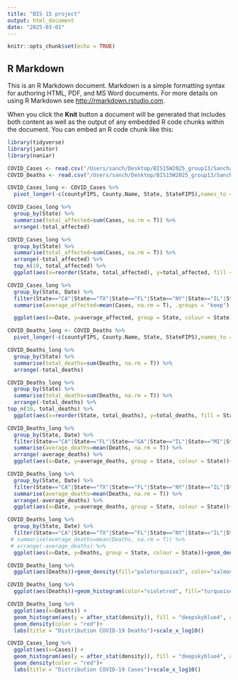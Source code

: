 ```yaml
---
title: "BIS 15 project"
output: html_document
date: "2025-03-01"
---
```


```r
knitr::opts_chunk$set(echo = TRUE)
```

## R Markdown

This is an R Markdown document. Markdown is a simple formatting syntax for authoring HTML, PDF, and MS Word documents. For more details on using R Markdown see <http://rmarkdown.rstudio.com>.

When you click the **Knit** button a document will be generated that includes both content as well as the output of any embedded R code chunks within the document. You can embed an R code chunk like this:

```r
library(tidyverse)
library(janitor)
library(naniar)
```

```r
COVID_Cases <- read.csv("/Users/sanch/Desktop/BIS15W2025_group13/Sanchari/covid_confirmed_usafacts.csv")
COVID_Deaths <- read.csv("/Users/sanch/Desktop/BIS15W2025_group13/Sanchari/covid_deaths_usafacts.csv")
```

```r
COVID_Cases_long <- COVID_Cases %>% 
  pivot_longer(-c(countyFIPS, County.Name, State, StateFIPS),names_to = "Date", values_to = "Cases")
```

```r
COVID_Cases_long %>% 
  group_by(State) %>% 
  summarise(total_affected=sum(Cases, na.rm = T)) %>% 
  arrange(-total_affected)
```

```r
COVID_Cases_long %>% 
  group_by(State) %>% 
  summarise(total_affected=sum(Cases, na.rm = T)) %>% 
  arrange(-total_affected) %>% 
  top_n(10, total_affected) %>%
  ggplot(aes(x=reorder(State, total_affected), y=total_affected, fill = State))+geom_col()+theme(axis.text.x = element_text(angle = 0, hjust = 0.4))+coord_flip()
```

```r
COVID_Cases_long %>% 
  group_by(State, Date) %>% 
  filter(State=="CA"|State=="TX"|State=="FL"|State=="NY"|State=="IL"|State=="PA"|State=="OH"|State=="NC"|State=="MI"|State=="NJ") %>% 
  summarise(average_affected=mean(Cases, na.rm = T), .groups = "keep") %>% 

  ggplot(aes(x=Date, y=average_affected, group = State, colour = State))+geom_line(size=0.5)+labs(title = "COVID-19 Cases in the Ten Most Affected States", x="Time", y="Average Cases")
```

```r
COVID_Deaths_long <- COVID_Deaths %>% 
  pivot_longer(-c(countyFIPS, County.Name, State, StateFIPS),names_to = "Date", values_to = "Deaths")
```

```r
COVID_Deaths_long %>% 
  group_by(State) %>% 
  summarise(total_deaths=sum(Deaths, na.rm = T)) %>% 
  arrange(-total_deaths)
```
```r
COVID_Deaths_long %>% 
  group_by(State) %>% 
  summarise(total_deaths=sum(Deaths, na.rm = T)) %>% 
  arrange(-total_deaths) %>% 
top_n(10, total_deaths) %>%
  ggplot(aes(x=reorder(State, total_deaths), y=total_deaths, fill = State))+geom_col()+theme(axis.text.x = element_text(angle = 0, hjust = 0.4))+coord_flip()+labs(title = "COVID-19 Cases in the Ten Most Affected States", x="Time", y="Average Cases")
```


```r
COVID_Deaths_long %>% 
  group_by(State, Date) %>% 
  filter(State=="CA"|State=="FL"|State=="GA"|State=="IL"|State=="MI"|State=="NJ"|State=="NY"|State=="OH"|State=="PA"|State=="TX") %>% 
  summarise(average_deaths=mean(Deaths, na.rm = T)) %>% 
  arrange(-average_deaths) %>% 
  ggplot(aes(x=Date, y=average_deaths, group = State, colour = State))+geom_line(size=0.5)+labs(title = "COVID-19 Deaths in the US by States", x="Time", y="Average Deaths")
```

```r
COVID_Deaths_long %>% 
  group_by(State, Date) %>% 
  filter(State=="CA"|State=="TX"|State=="FL"|State=="NY"|State=="IL"|State=="PA"|State=="OH"|State=="NC"|State=="MI"|State=="NJ") %>% 
  summarise(average_deaths=mean(Deaths, na.rm = T)) %>% 
  arrange(-average_deaths) %>% 
  ggplot(aes(x=Date, y=average_deaths, group = State, colour = State))+geom_line(size=0.5)+labs(title = "COVID-19 Deaths in the Ten Most Affected States", x="Time", y="Average Deaths")
```

```r
COVID_Deaths_long %>% 
  group_by(State, Date) %>% 
  filter(State=="CA"|State=="TX"|State=="FL"|State=="NY"|State=="IL"|State=="PA"|State=="OH"|State=="NC"|State=="MI"|State=="NJ") %>% 
 # summarise(average_deaths=mean(Deaths, na.rm = T)) %>% 
 # arrange(-average_deaths) %>% 
  ggplot(aes(x=Date, y=Deaths, group = State, colour = State))+geom_density()+labs(title = "COVID-19 Deaths in the Ten Most Affected States", x="Time", y="Average Deaths")
```

```r
COVID_Deaths_long %>% 
  ggplot(aes(Deaths))+geom_density(fill="paleturquoise3", color="salmon", alpha=0.8)+scale_x_log10()
```

```r
COVID_Deaths_long %>% 
  ggplot(aes(Deaths))+geom_histogram(color="violetred", fill="turquoise3")+scale_x_log10()
```
```r
COVID_Deaths_long %>% 
  ggplot(aes(x=Deaths)) +
  geom_histogram(aes(y = after_stat(density)), fill = "deepskyblue4", alpha = 0.4, color = "black")+
  geom_density(color = "red")+
  labs(title = "Distribution COVID-19 Deaths")+scale_x_log10()
```
```r
COVID_Cases_long %>% 
  ggplot(aes(x=Cases)) +
  geom_histogram(aes(y = after_stat(density)), fill = "deepskyblue4", alpha = 0.4, color = "black")+
  geom_density(color = "red")+
  labs(title = "Distribution COVID-19 Cases")+scale_x_log10()
```

